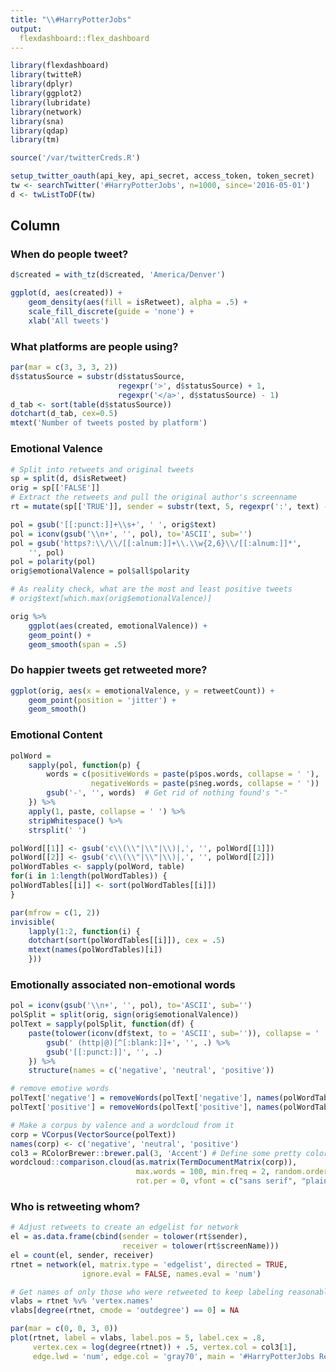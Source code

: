 ```yaml
---
title: "\\#HarryPotterJobs"
output: 
  flexdashboard::flex_dashboard
---
```


```r
library(flexdashboard)
library(twitteR)
library(dplyr)
library(ggplot2)
library(lubridate)
library(network)
library(sna)
library(qdap)
library(tm)

source('/var/twitterCreds.R')

setup_twitter_oauth(api_key, api_secret, access_token, token_secret)
tw <- searchTwitter('#HarryPotterJobs', n=1000, since='2016-05-01')
d <- twListToDF(tw)
```

Column {.tabset}
-----------------------------------------------------------------

### When do people tweet?

```r
d$created = with_tz(d$created, 'America/Denver')

ggplot(d, aes(created)) + 
    geom_density(aes(fill = isRetweet), alpha = .5) +
    scale_fill_discrete(guide = 'none') +
    xlab('All tweets')
```

### What platforms are people using?

```r
par(mar = c(3, 3, 3, 2))
d$statusSource = substr(d$statusSource, 
                        regexpr('>', d$statusSource) + 1, 
                        regexpr('</a>', d$statusSource) - 1)
d_tab <- sort(table(d$statusSource))
dotchart(d_tab, cex=0.5)
mtext('Number of tweets posted by platform')
```

### Emotional Valence

```r
# Split into retweets and original tweets
sp = split(d, d$isRetweet)
orig = sp[['FALSE']]
# Extract the retweets and pull the original author's screenname
rt = mutate(sp[['TRUE']], sender = substr(text, 5, regexpr(':', text) - 1))

pol = gsub('[[:punct:]]+\\s+', ' ', orig$text)
pol = iconv(gsub('\\n+', '', pol), to='ASCII', sub='')
pol = gsub('https?:\\/\\/[[:alnum:]]+\\.\\w{2,6}\\/[[:alnum:]]*', 
	'', pol)
pol = polarity(pol)
orig$emotionalValence = pol$all$polarity

# As reality check, what are the most and least positive tweets
# orig$text[which.max(orig$emotionalValence)]

orig %>%
    ggplot(aes(created, emotionalValence)) +
    geom_point() + 
    geom_smooth(span = .5)
```

### Do happier tweets get retweeted more?

```r
ggplot(orig, aes(x = emotionalValence, y = retweetCount)) +
    geom_point(position = 'jitter') +
    geom_smooth()
```

### Emotional Content

```r
polWord = 
    sapply(pol, function(p) {
        words = c(positiveWords = paste(p$pos.words, collapse = ' '), 
                  negativeWords = paste(p$neg.words, collapse = ' '))
        gsub('-', '', words)  # Get rid of nothing found's "-"
    }) %>%
    apply(1, paste, collapse = ' ') %>% 
    stripWhitespace() %>% 
    strsplit(' ') 

polWord[[1]] <- gsub('c\\(\\"|\\"|\\)|,', '', polWord[[1]])
polWord[[2]] <- gsub('c\\(\\"|\\"|\\)|,', '', polWord[[2]])
polWordTables <- sapply(polWord, table)
for(i in 1:length(polWordTables)) {
polWordTables[[i]] <- sort(polWordTables[[i]])
}

par(mfrow = c(1, 2))
invisible(
    lapply(1:2, function(i) {
    dotchart(sort(polWordTables[[i]]), cex = .5)
    mtext(names(polWordTables)[i])
    }))
```

### Emotionally associated non-emotional words

```r
pol = iconv(gsub('\\n+', '', pol), to='ASCII', sub='')
polSplit = split(orig, sign(orig$emotionalValence))
polText = sapply(polSplit, function(df) {
    paste(tolower(iconv(df$text, to = 'ASCII', sub='')), collapse = ' ') %>%
        gsub(' (http|@)[^[:blank:]]+', '', .) %>%
        gsub('[[:punct:]]', '', .)
    }) %>%
    structure(names = c('negative', 'neutral', 'positive'))

# remove emotive words
polText['negative'] = removeWords(polText['negative'], names(polWordTables$negativeWords))
polText['positive'] = removeWords(polText['positive'], names(polWordTables$positiveWords))

# Make a corpus by valence and a wordcloud from it
corp = VCorpus(VectorSource(polText))
names(corp) <- c('negative', 'neutral', 'positive')
col3 = RColorBrewer::brewer.pal(3, 'Accent') # Define some pretty colors, mostly for later
wordcloud::comparison.cloud(as.matrix(TermDocumentMatrix(corp)), 
                            max.words = 100, min.freq = 2, random.order=FALSE, 
                            rot.per = 0, vfont = c("sans serif", "plain"))
```

### Who is retweeting whom?

```r
# Adjust retweets to create an edgelist for network
el = as.data.frame(cbind(sender = tolower(rt$sender), 
                         receiver = tolower(rt$screenName)))
el = count(el, sender, receiver) 
rtnet = network(el, matrix.type = 'edgelist', directed = TRUE, 
                ignore.eval = FALSE, names.eval = 'num')

# Get names of only those who were retweeted to keep labeling reasonable
vlabs = rtnet %v% 'vertex.names'
vlabs[degree(rtnet, cmode = 'outdegree') == 0] = NA

par(mar = c(0, 0, 3, 0))
plot(rtnet, label = vlabs, label.pos = 5, label.cex = .8, 
     vertex.cex = log(degree(rtnet)) + .5, vertex.col = col3[1],
     edge.lwd = 'num', edge.col = 'gray70', main = '#HarryPotterJobs Retweet Network')
```
